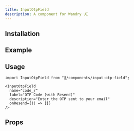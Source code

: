 ```yaml
---
title: InputOtpField
description: A component for Wandry UI
---
```


## Installation

<CodeBlockCommand
  __pnpm__="pnpm dlx shadcn@latest add @wandry-ui/input-otp-field"
  __npm__="npx shadcn@latest add @wandry-ui/input-otp-field"
  __bun__="bunx --bun shadcn@latest add @wandry-ui/input-otp-field"
  __yarn__="yarn dlx shadcn@latest add @wandry-ui/input-otp-field"
/>

## Example

<ComponentPreview
  src="/registry/examples/input-otp-field-demo.tsx"
  name="input-otp-field-demo"
  description="A component for Wandry UI"
  align="center"
/>

## Usage

```tsx
import InputOtpField from "@/components/input-otp-field";
```

```tsx
<InputOtpField
  name="code_r"
  label="OTP Code (with Resend)"
  description="Enter the OTP sent to your email"
  onResend={() => {}}
/>
```

## Props

<AutoTypeTable
  path="registry/wandry-ui/input-otp-field.tsx"
  name="InputOtpFieldProps"
/>

